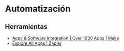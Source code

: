 # Automatización

## Herramientas

- [Apps & Software Integration | Over 1000 Apps | Make](https://www.make.com/en/integrations)
- [Explore All Apps | Zapier](https://zapier.com/apps)